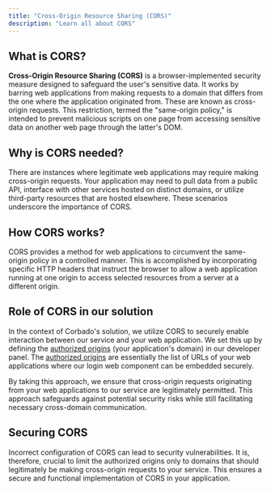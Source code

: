 ```yaml
---
title: "Cross-Origin Resource Sharing (CORS)"
description: "Learn all about CORS"
---
```


## What is CORS?

**Cross-Origin Resource Sharing (CORS)** is a browser-implemented security measure designed to safeguard the user's sensitive data. It works by barring web applications from making requests to a domain that differs from the one where the application originated from. These are known as cross-origin requests. This restriction, termed the "same-origin policy," is intended to prevent malicious scripts on one page from accessing sensitive data on another web page through the latter's DOM.

## Why is CORS needed?

There are instances where legitimate web applications may require making cross-origin requests. Your application may need to pull data from a public API, interface with other services hosted on distinct domains, or utilize third-party resources that are hosted elsewhere. These scenarios underscore the importance of CORS.

## How CORS works?

CORS provides a method for web applications to circumvent the same-origin policy in a controlled manner. This is accomplished by incorporating specific HTTP headers that instruct the browser to allow a web application running at one origin to access selected resources from a server at a different origin.

## Role of CORS in our solution

In the context of Corbado's solution, we utilize CORS to securely enable interaction between our service and your web application. We set this up by defining the [authorized origins](/corbado-complete/helpful-guides/url-overview#1-authorized-origin) (your application's domain) in our developer panel. The [authorized origins](/corbado-complete/helpful-guides/url-overview#1-authorized-origin) are essentially the list of URLs of your web applications where our login web component can be embedded securely.

By taking this approach, we ensure that cross-origin requests originating from your web applications to our service are legitimately permitted. This approach safeguards against potential security risks while still facilitating necessary cross-domain communication.

## Securing CORS

Incorrect configuration of CORS can lead to security vulnerabilities. It is, therefore, crucial to limit the authorized origins only to domains that should legitimately be making cross-origin requests to your service. This ensures a secure and functional implementation of CORS in your application.
